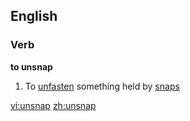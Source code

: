 ==English==

===Verb===
'''to unsnap'''

# To [[unfasten]] something held by [[snap]]s

[[vi:unsnap]]
[[zh:unsnap]]